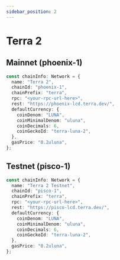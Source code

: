 ```yaml
---
sidebar_position: 2
---
```


# Terra 2

## Mainnet (phoenix-1)

```ts
const chainInfo: Network = {
  name: "Terra 2",
  chainId: "phoenix-1",
  chainPrefix: "terra",
  rpc: "<your-rpc-url-here>",
  rest: "https://phoenix-lcd.terra.dev/",
  defaultCurrency: {
    coinDenom: "LUNA",
    coinMinimalDenom: "uluna",
    coinDecimals: 6,
    coinGeckoId: "terra-luna-2",
  },
  gasPrice: "0.2uluna",
};
```

## Testnet (pisco-1)

```ts
const chainInfo: Network = {
  name: "Terra 2 Testnet",
  chainId: "pisco-1",
  chainPrefix: "terra",
  rpc: "<your-rpc-url-here>",
  rest: "https://pisco-lcd.terra.dev/",
  defaultCurrency: {
    coinDenom: "LUNA",
    coinMinimalDenom: "uluna",
    coinDecimals: 6,
    coinGeckoId: "terra-luna-2",
  },
  gasPrice: "0.2uluna",
};
```